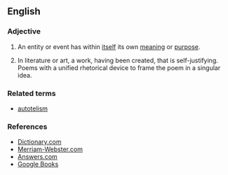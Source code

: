 ==English==

===Adjective===
{{en-adj}}

# An entity or event has within [[itself]] its own [[meaning]] or [[purpose]].
# {{art}} In literature or art, a work, having been created, that is self-justifying. Poems with a unified rhetorical device to frame the poem in a singular idea.

===Related terms===
* [[autotelism]]

===References===
* [http://dictionary.reference.com/browse/autotelic Dictionary.com]
* [http://www.m-w.com/dictionary/autotelic Merriam-Webster.com]
* [http://www.answers.com/topic/autotelic Answers.com]
* [http://books.google.com/books?id=e_q1WZR8eHIC&pg=PA112&lpg=PA112&dq=autotelic+poetry&source=web&ots=6rTvNqlVH1&sig=OPD0bWLQOFuy9abG_z7e3rX5u1U Google Books]